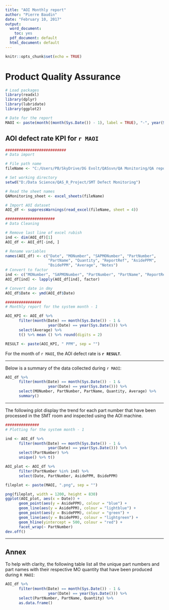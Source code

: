```yaml
---
title: "AOI Monthly report"
author: "Pierre Baudin"
date: "February 10, 2017"
output:
  word_document: 
    toc: yes
  pdf_document: default
  html_document: default
---
```


```r
knitr::opts_chunk$set(echo = TRUE)
```

# Product Quality Assurance

```r
# Load packages
library(readxl)
library(dplyr)
library(lubridate)
library(ggplot2)

# Date for the report
MAOI <- paste(month((month(Sys.Date()) - 1), label = TRUE), "-", year(Sys.Date()), sep = "")
```


## AOI defect rate KPI for `r MAOI`

```r
###########################
# Data import

# File path name
fileName <- "C:/Users/PB/SkyDrive/DG Evolt/QASsvn/QA Monitoring/QA report monitoring list.xlsx"

# Set working directory
setwd("D:/Data Science/QAS_R_Project/SMT Defect Monitoring")

# Read the sheet names
QAMonitoring_sheet <- excel_sheets(fileName)

# Import AOI dataset
AOI_df <- suppressWarnings(read_excel(fileName, sheet = 4))

######################
# Data Cleaning

# Remove last line of excel rubish
ind <- dim(AOI_df)[1]
AOI_df <- AOI_df[-ind, ]

# Rename variables
names(AOI_df) <- c("Date", "MONumber", "SAPMONumber", "PartNumber",
                   "PartName", "Quantity", "ReportRef", "AsidePPM",
                   "BsidePPM", "Average", "Notes")
# Convert to factor
ind <- c("MONumber", "SAPMONumber", "PartNumber", "PartName", "ReportRef")
AOI_df[ind] <- lapply(AOI_df[ind], factor)

# Convert date in dmy
AOI_df$Date <- ymd(AOI_df$Date)
```

```r
################
# Monthly report for the system month - 1

AOI_KPI <- AOI_df %>%
      filter(month(Date) == month(Sys.Date()) - 1 &
                   year(Date) == year(Sys.Date())) %>%
      select(Average) %>%
      t() %>% mean () %>% round(digits = 2)

RESULT <- paste(AOI_KPI, " PPM", sep = "")
```

For the month of `r MAOI`, the AOI defect rate is **`r RESULT`**.

---------------------

Below is a summary of the data collected during `r MAOI`:

```r
AOI_df %>%
      filter(month(Date) == month(Sys.Date()) - 1 &
                   year(Date) == year(Sys.Date())) %>%
      select(MONumber, PartNumber, PartName, Quantity, Average) %>%
      summary()
```

---------------

The following plot display the trend for each part number that have been processed in the SMT room and inspected using the AOI machine.

```r
###############
# Plotting for the system month - 1

ind <- AOI_df %>%
      filter(month(Date) == month(Sys.Date()) - 1 &
                   year(Date) == year(Sys.Date())) %>%
      select(PartNumber) %>%
      unique() %>% t()

AOI_plot <- AOI_df %>%
      filter(PartNumber %in% ind) %>%
      select(Date, PartNumber, AsidePPM, BsidePPM)

fileplot <- paste(MAOI, ".png", sep = "")

png(fileplot, width = 1200, height = 830)
ggplot(AOI_plot, aes(x = Date)) +
      geom_point(aes(y = AsidePPM), colour = "blue") +
      geom_line(aes(y = AsidePPM), colour = "lightblue") +
      geom_point(aes(y = BsidePPM), colour = "green") +
      geom_line(aes(y = BsidePPM), colour = "lightgreen") +
      geom_hline(yintercept = 500, colour = "red") +
      facet_wrap(~ PartNumber)
dev.off()
```

---------------------

## Annex

To help with clarity, the following table list all the unique part numbers and part names with their respective MO quantity that have been produced during `R MAOI`:
```r
AOI_df %>%
      filter(month(Date) == month(Sys.Date()) - 1 &
                   year(Date) == year(Sys.Date())) %>%
      select(PartNumber, PartName, Quantity) %>%
      as.data.frame()
```


